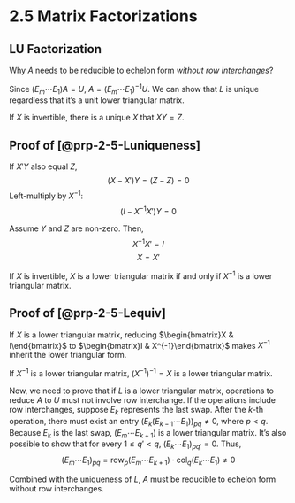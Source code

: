 # 2.5 Matrix Factorizations {.unnumbered}

## LU Factorization

::: {.remark}

Why $A$ needs to be reducible to echelon form *without row interchanges*?
:::

Since $(E_m\cdots E_1) A = U$, $A = (E_m\cdots E_1)^{-1} U$. We can show that $L$ is unique regardless that it's a unit lower triangular matrix.

::: {#prp-2-5-Luniqueness}

If $X$ is invertible, there is a unique $X$ that $XY=Z$.
:::

::: {.proof}

## Proof of [@prp-2-5-Luniqueness]

If $X'Y$ also equal $Z$,
$$(X-X')Y=(Z-Z)=0$$
Left-multiply by $X^{-1}$:
$$(I-X^{-1}X')Y=0$$

Assume $Y$ and $Z$ are non-zero. Then,
$$X^{-1}X'=I$$
$$X=X'$$
:::

::: {#prp-2-5-Lequiv}

If $X$ is invertible, $X$ is a lower triangular matrix if and only if $X^{-1}$ is a lower triangular matrix.
:::

::: {.proof}

## Proof of [@prp-2-5-Lequiv]

If $X$ is a lower triangular matrix, reducing $\begin{bmatrix}X & I\end{bmatrix}$ to $\begin{bmatrix}I & X^{-1}\end{bmatrix}$ makes $X^{-1}$ inherit the lower triangular form.

If $X^{-1}$ is a lower triangular matrix, $(X^{-1})^{-1}=X$ is a lower triangular matrix.
:::

Now, we need to prove that if $L$ is a lower triangular matrix, operations to reduce $A$ to $U$ must not involve row interchange. If the operations include row interchanges, suppose $E_k$ represents the last swap. After the $k$-th operation, there must exist an entry $(E_k(E_{k-1}\cdots E_1))_{pq}\neq 0$, where $p < q$. Because $E_k$ is the last swap, $(E_m\cdots E_{k+1})$ is a lower triangular matrix. It's also possible to show that for every $1\leq q' < q$, $(E_k\cdots E_1)_{pq'}=0$. Thus, 
$$(E_m\cdots E_1)_{pq} = \text{row}_p(E_m\cdots E_{k+1})\cdot \text{col}_q(E_k\cdots E_1)\neq 0$$

Combined with the uniqueness of $L$, $A$ must be reducible to echelon form without row interchanges.